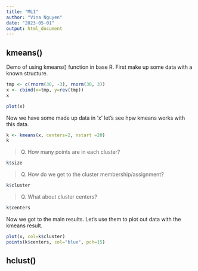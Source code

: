 ```yaml
---
title: "ML1"
author: "Vina Nguyen"
date: "2023-05-01"
output: html_document
---
```


## kmeans()

Demo of using kmeans() function in base R. First make up some data with a known structure. 

```r
tmp <- c(rnorm(30, -3), rnorm(30, 3))
x <- cbind(x=tmp, y=rev(tmp))
x
```

```r
plot(x)
```

Now we have some made up data in 'x' let's see hpw kmeans works with this data.

```r
k <- kmeans(x, centers=2, nstart =20)
k
```
> Q. How many points are in each cluster?

```r
k$size
```

> Q. How do we get to the cluster membership/assignment?

```r
k$cluster
```

> Q. What about cluster centers?

```r
k$centers
```

Now we got to the main results. Let's use them to plot out data with the kmeans result.

```r
plot(x, col=k$cluster)
points(k$centers, col="blue", pch=15)
```

## hclust()
